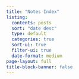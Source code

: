 ```yaml
---
title: "Notes Index"
listing:
  contents: posts
  sort: "date desc"
  type: default
  categories: true
  sort-ui: true
  filter-ui: true
  date-format: medium
page-layout: full
title-block-banner: false
---
```


